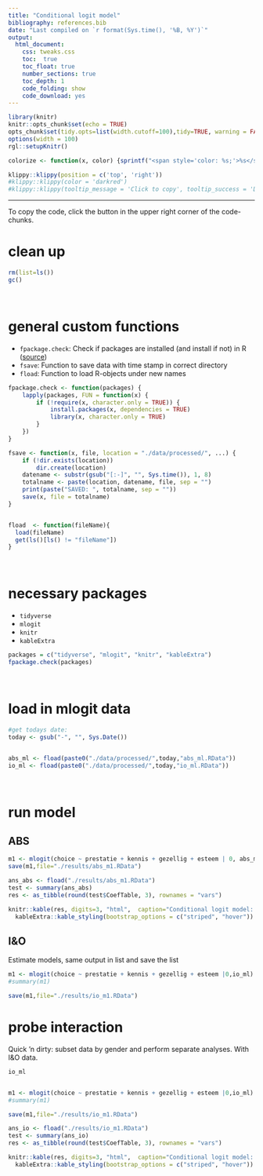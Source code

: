 ```yaml
---
title: "Conditional logit model"
bibliography: references.bib
date: "Last compiled on `r format(Sys.time(), '%B, %Y')`"
output: 
  html_document:
    css: tweaks.css
    toc:  true
    toc_float: true
    number_sections: true
    toc_depth: 1
    code_folding: show
    code_download: yes
---
```


```r
library(knitr)
knitr::opts_chunk$set(echo = TRUE)
opts_chunk$set(tidy.opts=list(width.cutoff=100),tidy=TRUE, warning = FALSE, message = FALSE,comment = "#>", cache=TRUE, class.source=c("test"), class.output=c("test3"))
options(width = 100)
rgl::setupKnitr()

colorize <- function(x, color) {sprintf("<span style='color: %s;'>%s</span>", color, x) }
```


```r
klippy::klippy(position = c('top', 'right'))
#klippy::klippy(color = 'darkred')
#klippy::klippy(tooltip_message = 'Click to copy', tooltip_success = 'Done')
```


---  


To copy the code, click the button in the upper right corner of the code-chunks.

# clean up

```r
rm(list=ls())
gc()
```

<br>

# general custom functions

- `fpackage.check`: Check if packages are installed (and install if not) in R ([source](https://vbaliga.github.io/verify-that-r-packages-are-installed-and-loaded/))
- `fsave`: Function to save data with time stamp in correct directory
- `fload`: Function to load R-objects under new names

```r
fpackage.check <- function(packages) {
    lapply(packages, FUN = function(x) {
        if (!require(x, character.only = TRUE)) {
            install.packages(x, dependencies = TRUE)
            library(x, character.only = TRUE)
        }
    })
}

fsave <- function(x, file, location = "./data/processed/", ...) {
    if (!dir.exists(location))
        dir.create(location)
    datename <- substr(gsub("[:-]", "", Sys.time()), 1, 8)
    totalname <- paste(location, datename, file, sep = "")
    print(paste("SAVED: ", totalname, sep = ""))
    save(x, file = totalname)
}


fload  <- function(fileName){
  load(fileName)
  get(ls()[ls() != "fileName"])
}
```

<br>

# necessary packages

- `tidyverse`
- `mlogit`
- `knitr`
- `kableExtra`

```r
packages = c("tidyverse", "mlogit", "knitr", "kableExtra")
fpackage.check(packages)
```

<br>

# load in mlogit data
```r
#get todays date:
today <- gsub("-", "", Sys.Date())


abs_ml <- fload(paste0("./data/processed/",today,"abs_ml.RData"))
io_ml <- fload(paste0("./data/processed/",today,"io_ml.RData"))
```


<br>

# run model {.tabset .tabset-fade}

## ABS

```r
m1 <- mlogit(choice ~ prestatie + kennis + gezellig + esteem | 0, abs_ml)
save(m1,file="./results/abs_m1.RData")

```

```r
ans_abs <- fload("./results/abs_m1.RData")
test <- summary(ans_abs)
res <- as_tibble(round(test$CoefTable, 3), rownames = "vars")

knitr::kable(res, digits=3, "html",  caption="Conditional logit model: preferences for sports partner attributes in ABS-survey") %>%
  kableExtra::kable_styling(bootstrap_options = c("striped", "hover"))
```

## I&O

Estimate models, same output in list and save the list

```r
m1 <- mlogit(choice ~ prestatie + kennis + gezellig + esteem |0,io_ml)
#summary(m1)

save(m1,file="./results/io_m1.RData")
```


# {-}

# probe interaction {.tabset .tabset-fade}

Quick 'n dirty: subset data by gender and perform separate analyses. With I&O data.

```r
io_ml


m1 <- mlogit(choice ~ prestatie + kennis + gezellig + esteem |0,io_ml)
#summary(m1)

save(m1,file="./results/io_m1.RData")
```

```r
ans_io <- fload("./results/io_m1.RData")
test <- summary(ans_io)
res <- as_tibble(round(test$CoefTable, 3), rownames = "vars")

knitr::kable(res, digits=3, "html",  caption="Conditional logit model: preferences for sports partner attributes in I&O-survey") %>%
  kableExtra::kable_styling(bootstrap_options = c("striped", "hover"))
```

